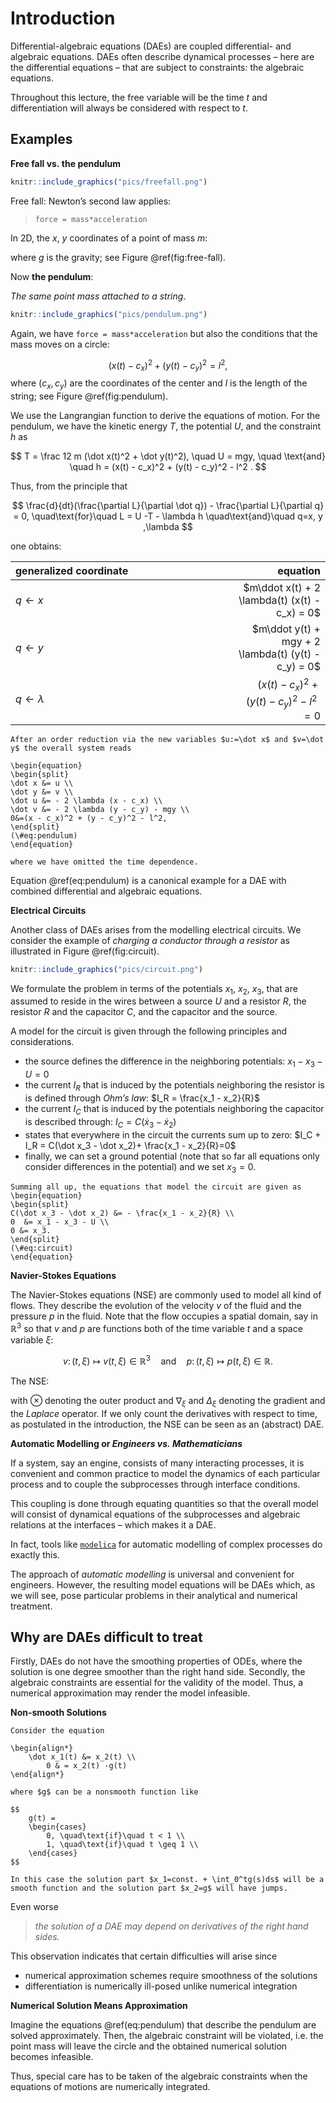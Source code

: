 \newcommand{\ind}{\operatorname{ind}}

# Introduction

Differential-algebraic equations (DAEs) are coupled differential- and algebraic equations. DAEs often describe dynamical processes -- here are the differential equations -- that are subject to constraints: the algebraic equations.

Throughout this lecture, the free variable will be the time $t$ and differentiation will always be considered with respect to $t$.

## Examples

**Free fall vs. the pendulum**

```r
knitr::include_graphics("pics/freefall.png")
```

Free fall: Newton's second law applies: 

> `force = mass*acceleration`

In 2D, the $x$, $y$ coordinates of a point of mass $m$:

\begin{align*}
m\ddot x &= 0 \\
m\ddot y &= -mg
\end{align*}

where $g$ is the gravity; see Figure \@ref(fig:free-fall).

Now **the pendulum**: 

*The same point mass attached to a string*.

```r
knitr::include_graphics("pics/pendulum.png")
```

Again, we have `force = mass*acceleration` but also the conditions that the mass moves on a circle:

$$
 (x(t) - c_x)^2 + (y(t) - c_y)^2 = l^2,
$$
where $(c_x, c_y)$ are the coordinates of the center and $l$ is the length of the string; see Figure \@ref(fig:pendulum).

We use the Langrangian function to derive the equations of motion. For the pendulum, we have the kinetic energy $T$, the potential $U$, and the constraint $h$ as

$$
  T = \frac 12 m (\dot x(t)^2 + \dot y(t)^2), \quad U = mgy, \quad \text{and} \quad h = (x(t) - c_x)^2 + (y(t) - c_y)^2 - l^2 .
$$

Thus, from the principle that 

$$
\frac{d}{dt}(\frac{\partial L}{\partial \dot q}) - \frac{\partial L}{\partial q} = 0, \quad\text{for}\quad L = U -T - \lambda h \quad\text{and}\quad q=x, y ,\lambda
$$

one obtains:

| generalized coordinate | equation |
|:-----------------------|---------:|
|$q \leftarrow x$ | $m\ddot x(t) + 2 \lambda(t) (x(t) - c_x) = 0$ |
|$q \leftarrow y$ | $m\ddot y(t) + mgy + 2 \lambda(t) (y(t) - c_y) = 0$ |
|$q \leftarrow \lambda$ | $(x(t) - c_x)^2 + (y(t) - c_y)^2 - l^2 =0$ |

```example

After an order reduction via the new variables $u:=\dot x$ and $v=\dot y$ the overall system reads

\begin{equation}
\begin{split}
\dot x &= u \\
\dot y &= v \\
\dot u &= - 2 \lambda (x - c_x) \\ 
\dot v &= - 2 \lambda (y - c_y) - mgy \\
0&=(x - c_x)^2 + (y - c_y)^2 - l^2, 
\end{split}
(\#eq:pendulum)
\end{equation}

where we have omitted the time dependence. 
```

Equation \@ref(eq:pendulum) is a canonical example for a DAE with combined differential and algebraic equations.

**Electrical Circuits**

Another class of DAEs arises from the modelling electrical circuits. We consider the example of *charging a conductor through a resistor* as illustrated in Figure \@ref(fig:circuit).

<!-- ![A simple electrical circuit](pics/circuit.png) -->

```r
knitr::include_graphics("pics/circuit.png")
```

We formulate the problem in terms of the potentials $x_1$, $x_2$, $x_3$, that are assumed to reside in the wires between a source $U$ and a resistor $R$, the resistor $R$ and the capacitor $C$, and the capacitor and the source.

A model for the circuit is given through the following principles and considerations.

 * the source defines the difference in the neighboring potentials: $x_1 - x_3 - U = 0$
 * the current $I_R$ that is induced by the potentials neighboring the resistor is is defined through *Ohm's law*: $I_R = \frac{x_1 - x_2}{R}$
 * the current $I_C$ that is induced by the potentials neighboring the capacitor is described through: $I_C = C(\dot x_3 - \dot x_2)$
 * \emph{Kirchhoff's law} states that everywhere in the circuit the currents sum up to zero: $I_C + I_R = C(\dot x_3 - \dot x_2)+ \frac{x_1 - x_2}{R}=0$
 * finally, we can set a ground potential (note that so far all equations only consider differences in the potential) and we set $x_3 = 0$.

```example
Summing all up, the equations that model the circuit are given as 
\begin{equation}
\begin{split}
C(\dot x_3 - \dot x_2) &= - \frac{x_1 - x_2}{R} \\
0  &= x_1 - x_3 - U \\
0 &= x_3. 
\end{split}
(\#eq:circuit)
\end{equation}
```



**Navier-Stokes Equations**

The Navier-Stokes equations (NSE) are commonly used to model all kind of flows. They describe the evolution of the velocity $v$ of the fluid and the pressure $p$ in the fluid. Note that the flow occupies a spatial domain, say in $\mathbb R^{3}$ so that $v$ and $p$ are functions both of the time variable $t$ and a space variable $\xi$:

$$
v\colon (t, \xi) \mapsto v(t,\xi)\in \mathbb R^{3} \quad\text{and}\quad  p\colon (t, \xi) \mapsto p(t,\xi)\in \mathbb R.
$$

The NSE:

\begin{align*}
  \frac{\partial v}{\partial t} + (v\otimes \nabla_\xi)v - \Delta_\xi v + \nabla_\xi p &= 0, \\
  \nabla_\xi \cdot v &= 0,
\end{align*}

with $\otimes$ denoting the outer product and $\nabla_\xi$ and $\Delta_\xi$ denoting the gradient and the *Laplace* operator. If we only count the derivatives with respect to time, as postulated in the introduction, the NSE can be seen as an (abstract) DAE. 

**Automatic Modelling or _Engineers vs. Mathematicians_**

If a system, say an engine, consists of many interacting processes, it is convenient and common practice to model the dynamics of each particular process and to couple the subprocesses through interface conditions.

This coupling is done through equating quantities so that the overall model will consist of dynamical equations of the subprocesses and algebraic relations at the interfaces -- which makes it a DAE.

In fact, tools like [`modelica`](https://www.modelica.org/) for automatic modelling of complex processes do exactly this. 

The approach of *automatic modelling* is universal and convenient for engineers. However, the resulting model equations will be DAEs which, as we will see, pose particular problems in their analytical and numerical treatment.  

## Why are DAEs difficult to treat

Firstly, DAEs do not have the smoothing properties of ODEs, where the solution is one degree smoother than the right hand side. Secondly, the algebraic constraints are essential for the validity of the model. Thus, a numerical approximation may render the model infeasible.

**Non-smooth Solutions**

```example
Consider the equation

\begin{align*}
    \dot x_1(t) &= x_2(t) \\
        0 & = x_2(t) -g(t)
\end{align*}

where $g$ can be a nonsmooth function like

$$
    g(t) = 
    \begin{cases} 
        0, \quad\text{if}\quad t < 1 \\
        1, \quad\text{if}\quad t \geq 1 \\
    \end{cases}
$$

In this case the solution part $x_1=const. + \int_0^tg(s)ds$ will be a smooth function and the solution part $x_2=g$ will have jumps.
```

Even worse

> *the solution of a DAE may depend on derivatives of the right hand sides.*

This observation indicates that certain difficulties will arise since

 * numerical approximation schemes require smoothness of the solutions
 * differentiation is numerically ill-posed unlike numerical integration

**Numerical Solution Means Approximation**

Imagine the equations \@ref(eq:pendulum) that describe the pendulum are solved approximately. Then, the algebraic constraint will be violated, i.e. the point mass will leave the circle and the obtained numerical solution becomes infeasible.

Thus, special care has to be taken of the algebraic constraints when the equations of motions are numerically integrated.

